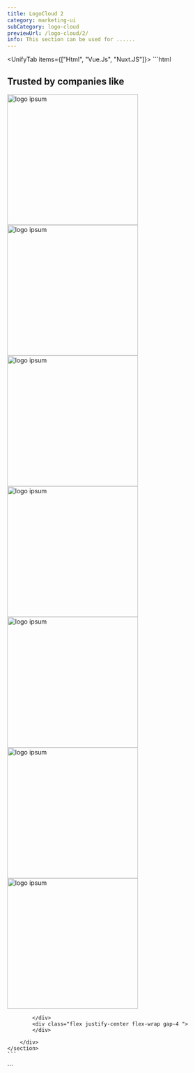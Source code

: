 ```yaml
---
title: LogoCloud 2
category: marketing-ui
subCategory: logo-cloud
previewUrl: /logo-cloud/2/
info: This section can be used for ......
---
```


<UnifyTab items={["Html", "Vue.Js", "Nuxt.JS"]}>
  <TabItem>
    ```html
    <section class="py-20">
        <div class="max-w-7xl mx-auto px-5 sm-px10 md-px12 lg-px5 space-y-10 ">
            <div class="flex flex-col md-flex-row gap-10 gap-y-16">
                <div class="md-w-320px">
                    <h1 class="text-lg font-semibold text-gray9 dark-text-white capitalize">Trusted by companies like</h1>
                </div>
                <div class="flex flex-wrap gap-4 w-full">
                    <a href="#" target="_blank" class="bg-gray-1/80 dark-bg-gray-9/80 p4 rd-lg border-gray-100 dark:border-gray-900">
                        <img src="/logos/paypallogo.png" width="300" alt="logo ipsum" class="w-auto h-9 dark:grayscale">
                    </a>
                    <a href="#" target="_blank" class="bg-gray-1/80 dark-bg-gray-9/80 p4 rd-lg border-gray-100 dark:border-gray-900">
                        <img src="/logos/spotify.png" width="300" alt="logo ipsum" class="w-auto h-9 dark:grayscale">
                    </a>
                    <a href="#" target="_blank" class="bg-gray-1/80 dark-bg-gray-9/80 p4 rd-lg border-gray-100 dark:border-gray-900">
                        <img src="/logos/paypallogo.png" width="300" alt="logo ipsum" class="w-auto h-9 dark:grayscale">
                    </a>
                    <a href="#" target="_blank" class="bg-gray-1/80 dark-bg-gray-9/80 p4 rd-lg border-gray-100 dark:border-gray-900">
                        <img src="/logos/paypallogo.png" width="300" alt="logo ipsum" class="w-auto h-9 dark:grayscale">
                    </a>
                    <a href="#" target="_blank" class="bg-gray-1/80 dark-bg-gray-9/80 p4 rd-lg border-gray-100 dark:border-gray-900">
                        <img src="/logos/paypallogo.png" width="300" alt="logo ipsum" class="w-auto h-9 dark:grayscale">
                    </a>
                    <a href="#" target="_blank" class="bg-gray-1/80 dark-bg-gray-9/80 p4 rd-lg border-gray-100 dark:border-gray-900">
                        <img src="/logos/spotify.png" width="300" alt="logo ipsum" class="w-auto h-9 dark:grayscale">
                    </a>
                    <a href="#" target="_blank" class="bg-gray-1/80 dark-bg-gray-9/80 p4 rd-lg border-gray-100 dark:border-gray-900">
                        <img src="/logos/paypallogo.png" width="300" alt="logo ipsum" class="w-auto h-9 dark:grayscale">
                    </a>
                </div>
            </div>
            <div class="text-center space-y-6 max-w-2xl mx-auto">
                
            </div>
            <div class="flex justify-center flex-wrap gap-4 ">
            </div>

        </div>
    </section>
    ```
  </TabItem>

  <TabItem>
    ```
    <script setup>
    const logos = [
        {
            id:1,
            label:"paypal logo",
            logo:"/logos/paypallogo.png"
        },
        {
            id:2,
            label:"paypal logo",
            logo:"/logos/paypallogo.png"
        },
        {
            id:3,
            label:"Spotify",
            logo:"/logos/spotify.png"
        },
        {
            id:4,
            label:"Spotify",
            logo:"/logos/spotify.png"
        },
        {
            id:5,
            label:"Paypal",
            logo:"/logos/paypallogo.png"
        },
        {
            id:6,
            label:"Spotify",
            logo:"/logos/spotify.png"
        },
    ]
    </script>
    <template>
        <section class="py-20">
            <div class="max-w-7xl mx-auto px-5 sm-px10 md-px12 lg-px5 space-y-10 ">
                <div class="flex flex-col md-flex-row gap-10 gap-y-16">
                    <div class="md-w-320px">
                        <h1 class="text-lg font-semibold text-gray9 dark-text-white capitalize">Trusted by companies like</h1>
                    </div>
                    <div class="flex flex-wrap gap-4 w-full">
                        <router-link v-for="logo in logos" :key="logo.id" to="#" target="_blank" class="bg-gray-1/80 dark-bg-gray-9/80 p4 rd-lg border-gray-100 dark:border-gray-900">
                            <img :src="logo.logo" width="300" :alt="logo.label" class="w-auto h-9 dark:grayscale">
                        </router-link>
                    </div>
                </div>
                <div class="text-center space-y-6 max-w-2xl mx-auto">
                    
                </div>
                <div class="flex justify-center flex-wrap gap-4 ">
                </div>

            </div>
        </section>
    </template>
    ```
  </TabItem> 

  <TabItem>
    ```
    <script setup>
    const logos = [
        {
            id:1,
            label:"paypal logo",
            logo:"/logos/paypallogo.png"
        },
        {
            id:2,
            label:"paypal logo",
            logo:"/logos/paypallogo.png"
        },
        {
            id:3,
            label:"Spotify",
            logo:"/logos/spotify.png"
        },
        {
            id:4,
            label:"Spotify",
            logo:"/logos/spotify.png"
        },
        {
            id:5,
            label:"Paypal",
            logo:"/logos/paypallogo.png"
        },
        {
            id:6,
            label:"Spotify",
            logo:"/logos/spotify.png"
        },
    ]
    </script>
    <template>
        <section class="py-20">
            <div class="max-w-7xl mx-auto px-5 sm-px10 md-px12 lg-px5 space-y-10 ">
                <div class="flex flex-col md-flex-row gap-10 gap-y-16">
                    <div class="md-w-320px">
                        <h1 class="text-lg font-semibold text-gray9 dark-text-white capitalize">Trusted by companies like</h1>
                    </div>
                    <div class="flex flex-wrap gap-4 w-full">
                        <nuxt-link v-for="logo in logos" :key="logo.id" to="#" target="_blank" class="bg-gray-1/80 dark-bg-gray-9/80 p4 rd-lg border-gray-100 dark:border-gray-900">
                            <img :src="logo.logo" width="300" :alt="logo.label" class="w-auto h-9 dark:grayscale">
                        </nuxt-link>
                    </div>
                </div>
                <div class="text-center space-y-6 max-w-2xl mx-auto">
                    
                </div>
                <div class="flex justify-center flex-wrap gap-4 ">
                </div>

            </div>
        </section>
    </template>
    ```
  </TabItem>
</UnifyTab>